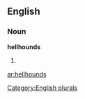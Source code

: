 
==English==

===Noun===
'''hellhounds'''

# {{plural of|[[hellhound]]}}

[[Category:English plurals]]

[[ar:hellhounds]]